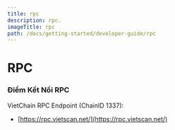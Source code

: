 ```yaml
---
title: rpc
description: rpc.
imageTitle: rpc
path: /docs/getting-started/developer-guide/rpc
---
```


# RPC

### Điểm Kết Nối RPC

VietChain RPC Endpoint (ChainID 1337):

- [https://rpc.vietscan.net/](https://rpc.vietscan.net/)

